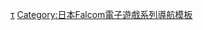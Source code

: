 {{Navbox
| name = 伊苏系列
| title = [[伊苏系列]]
| state = {{{state|autocollapse}}}
| listclass = hlist

| group1 = 正篇游戏
| list1 =
* [[伊苏 失落的伊苏古国 序章|伊苏]]
* [[伊苏II 失落的伊苏古国 终章|II]]
* [[来自伊苏的冒险者|III]]
* [[伊蘇IV|IV]]
** [[伊蘇IV 伊蘇的黎明|伊蘇的黎明]]
** [[伊苏IV 太阳的假面|太阳的假面]]
* [[伊苏V 失落的砂之都凯芬|V]]
* [[伊蘇VI -納比斯汀的方舟-|VI]]
* [[伊苏：起源|-{zh-cn:起源;zh-tw:始源}-]]
* [[伊蘇7|7]]
* [[伊蘇VIII -丹娜的隕涕日-|VIII]]
* [[伊蘇IX -怪人之夜-|IX]]

| group2 = 重制版
| list2 = 
* [[伊苏I・II|I・II]]
* [[伊苏 -菲尔盖纳之誓约-|菲尔盖纳之誓约]]
* [[伊苏 塞尔塞塔的树海|塞尔塞塔的树海]]

| group3 = 其他作品
| list3 =
* [[伊苏战记|-{zh-cn:伊苏战记;zh-tw:伊蘇Online}-]]
* [[伊苏vs.空之轨迹 Alternative Saga]]

}}<noinclude>
{{collapsible option}}

{{DEFAULTSORT:Ys}}
[[Category:伊苏系列|τ]]
[[Category:日本Falcom電子遊戲系列導航模板]]
</noinclude>